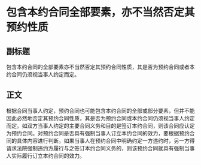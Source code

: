 # 包含本约合同全部要素，亦不当然否定其预约性质
## 副标题
包含本约合同的全部要素亦不当然否定其预约合同性质，其是否为预约合同或者本约合同仍须视当事人约定而定。
## 正文
根据合同当事人约定，预约合同也可能包含本约合同的全部或部分要素，但并不能因此必然地否定其预约合同性质，其是否为预约合同或本约合同仍须视当事人约定而定。如双方当事人约定的主要合同义务和目的是签订本约合同，则该合同应认定为预约合同。对预约合同是否具有强制当事人订立本约合同的效力，要根据预约合同的具体内容进行判断。如果当事人在预约合同中明确约定一方违约时，另一方得请求法院强制违约方履行与之签订本约合同义务的，则该预约合同就具有强制当事人实际履行订立本约合同的效力。